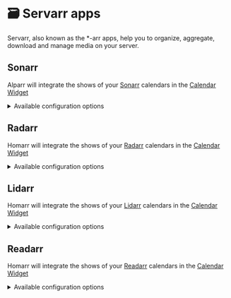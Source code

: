 # 🗃️ Servarr apps

Servarr, also known as the *-arr apps, help you to organize, aggregate, download and manage media on your server.

## Sonarr

Alparr will integrate the shows of your [Sonarr](https://sonarr.tv/) calendars in the [Calendar Widget](/docs/dashboards/widgets/calendar-widget)

<details>
  <summary>
  Available configuration options
  </summary>
  <div>

| Field    | Type    | Description |
| -------- | ------- | ----------- |
| ApiToken | Private | Token used for authentication |

  </div>
</details>

## Radarr

Homarr will integrate the shows of your [Radarr](https://radarr.video/) calendars in the [Calendar Widget](/docs/dashboards/widgets/calendar-widget)

<details>
  <summary>
  Available configuration options
  </summary>
  <div>

| Field    | Type    | Description |
| -------- | ------- | ----------- |
| ApiToken | Private | Token used for authentication |

  </div>
</details>

## Lidarr

Homarr will integrate the shows of your [Lidarr](https://lidarr.audio/) calendars in the [Calendar Widget](/docs/dashboards/widgets/calendar-widget)

<details>
  <summary>
  Available configuration options
  </summary>
  <div>

| Field    | Type    | Description |
| -------- | ------- | ----------- |
| ApiToken | Private | Token used for authentication |

  </div>
</details>

## Readarr

Homarr will integrate the shows of your [Readarr](https://readarr.com/) calendars in the [Calendar Widget](/docs/dashboards/widgets/calendar-widget)

<details>
  <summary>
  Available configuration options
  </summary>
  <div>

| Field    | Type    | Description |
| -------- | ------- | ----------- |
| ApiToken | Private | Token used for authentication |

  </div>
</details>